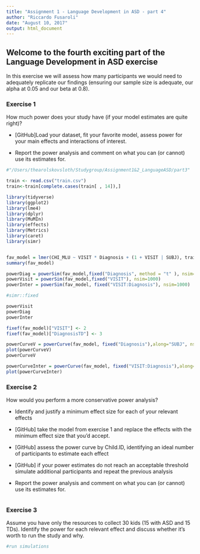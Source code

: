 ```yaml
---
title: "Assignment 1 - Language Development in ASD - part 4"
author: "Riccardo Fusaroli"
date: "August 10, 2017"
output: html_document
---
```



## Welcome to the fourth exciting part of the Language Development in ASD exercise

In this exercise we will assess how many participants we would need to adequately replicate our findings (ensuring our sample size is adequate, our alpha at 0.05 and our beta at 0.8).

### Exercise 1

How much power does your study have (if your model estimates are quite right)?

- [GitHub]Load your dataset, fit your favorite model, assess power for your main effects and interactions of interest.

- Report the power analysis and comment on what you can (or cannot) use its estimates for.

```r
#"/Users/thearolskovsloth/Studygroup/Assignment1&2_LanguageASD/part3"

train <- read.csv("train.csv")
train<-train[complete.cases(train[ , 14]),]

library(tidyverse)
library(ggplot2)
library(lme4)
library(dplyr)
library(MuMIn)
library(effects)
library(Metrics)
library(caret)
library(simr)



```


```r


fav_model = lmer(CHI_MLU ~ VISIT * Diagnosis + (1 + VISIT | SUBJ), train ,REML=F)
summary(fav_model)

powerDiag = powerSim(fav_model,fixed("Diagnosis", method = "t" ), nsim=1000)
powerVisit = powerSim(fav_model,fixed("VISIT"), nsim=1000)
powerInter = powerSim(fav_model, fixed("VISIT:Diagnosis"), nsim=1000)

#simr::fixed

powerVisit
powerDiag
powerInter

fixef(fav_model)["VISIT"] <- 2
fixef(fav_model)["DiagnosisTD"] <- 3

powerCurveV = powerCurve(fav_model, fixed("Diagnosis"),along="SUBJ", nsim=1000)
plot(powerCurveV)
powerCurveV

powerCurveInter = powerCurve(fav_model, fixed("VISIT:Diagnosis"),along="SUBJ", nsim=1000)
plot(powerCurveInter)

```


### Exercise 2

How would you perform a more conservative power analysis?

- Identify and justify a minimum effect size for each of your relevant effects

- [GitHub] take the model from exercise 1 and replace the effects with the minimum effect size that you'd accept.

- [GitHub] assess the power curve by Child.ID, identifying an ideal number of participants to estimate each effect

- [GitHub] if your power estimates do not reach an acceptable threshold simulate additional participants and repeat the previous analysis

- Report the power analysis and comment on what you can (or cannot) use its estimates for.

```r



```



### Exercise 3

Assume you have only the resources to collect 30 kids (15 with ASD and 15 TDs). Identify the power for each relevant effect and discuss whether it's worth to run the study and why.



```r
#run simulations 



```



